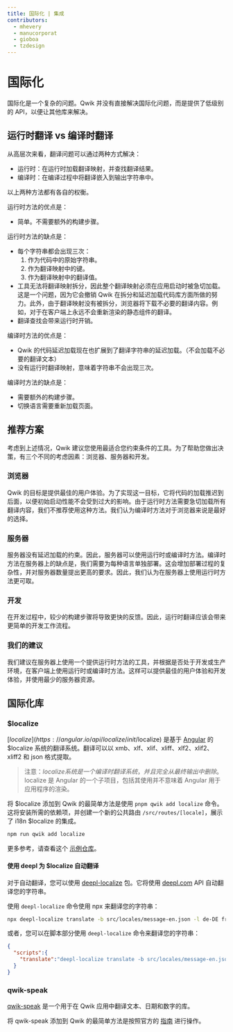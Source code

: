 ```yaml
---
title: 国际化 | 集成
contributors:
  - mhevery
  - manucorporat
  - gioboa
  - tzdesign
---
```


# 国际化

国际化是一个复杂的问题。Qwik 并没有直接解决国际化问题，而是提供了低级别的 API，以便让其他库来解决。

## 运行时翻译 vs 编译时翻译

从高层次来看，翻译问题可以通过两种方式解决：

- 运行时：在运行时加载翻译映射，并查找翻译结果。
- 编译时：在编译过程中将翻译嵌入到输出字符串中。

以上两种方法都有各自的权衡。

运行时方法的优点是：

- 简单。不需要额外的构建步骤。

运行时方法的缺点是：

- 每个字符串都会出现三次：
  1. 作为代码中的原始字符串。
  2. 作为翻译映射中的键。
  3. 作为翻译映射中的翻译值。
- 工具无法将翻译映射拆分，因此整个翻译映射必须在应用启动时被急切加载。这是一个问题，因为它会撤销 Qwik 在拆分和延迟加载代码库方面所做的努力。此外，由于翻译映射没有被拆分，浏览器将下载不必要的翻译内容。例如，对于在客户端上永远不会重新渲染的静态组件的翻译。
- 翻译查找会带来运行时开销。

编译时方法的优点是：

- Qwik 的代码延迟加载现在也扩展到了翻译字符串的延迟加载。（不会加载不必要的翻译文本）
- 没有运行时翻译映射，意味着字符串不会出现三次。

编译时方法的缺点是：

- 需要额外的构建步骤。
- 切换语言需要重新加载页面。

## 推荐方案

考虑到上述情况，Qwik 建议您使用最适合您约束条件的工具。为了帮助您做出决策，有三个不同的考虑因素：浏览器、服务器和开发。

### 浏览器

Qwik 的目标是提供最佳的用户体验。为了实现这一目标，它将代码的加载推迟到后面，以便初始启动性能不会受到过大的影响。由于运行时方法需要急切加载所有翻译内容，我们不推荐使用这种方法。我们认为编译时方法对于浏览器来说是最好的选择。

### 服务器

服务器没有延迟加载的约束。因此，服务器可以使用运行时或编译时方法。编译时方法在服务器上的缺点是，我们需要为每种语言单独部署。这会增加部署过程的复杂性，并对服务器数量提出更高的要求。因此，我们认为在服务器上使用运行时方法更可取。

### 开发

在开发过程中，较少的构建步骤将导致更快的反馈。因此，运行时翻译应该会带来更简单的开发工作流程。

### 我们的建议

我们建议在服务器上使用一个提供运行时方法的工具，并根据是否处于开发或生产环境，在客户端上使用运行时或编译时方法。这样可以提供最佳的用户体验和开发体验，并使用最少的服务器资源。

## 国际化库

### $localize

[$localize](https://angular.io/api/localize/init/$localize) 是基于 [Angular](https://angular.io/) 的 $localize 系统的翻译系统。翻译可以以 xmb、xlf、xlif、xliff、xlf2、xlif2、xliff2 和 json 格式提取。

>注意：$localize 系统是一个编译时翻译系统，并且完全从最终输出中删除。$localize 是 Angular 的一个子项目，包括其使用并不意味着 Angular 用于应用程序的渲染。

将 $localize 添加到 Qwik 的最简单方法是使用 `pnpm qwik add localize` 命令。这将安装所需的依赖项，并创建一个新的公共路由 `/src/routes/[locale]`，展示了 i18n $localize 的集成。

```bash
npm run qwik add localize
```

更多参考，请查看这个 [示例仓库](https://github.com/mhevery/qwik-i18n)。

#### 使用 deepl 为 $localize 自动翻译

对于自动翻译，您可以使用 [deepl-localize](https://www.npmjs.com/package/deepl-localize) 包。它将使用 [deepl.com](https://deepl.com/) API 自动翻译您的字符串。

使用 `deepl-localize` 命令使用 npx 来翻译您的字符串：
```bash
npx deepl-localize translate -b src/locales/message-en.json -l de-DE fr-FR -a "YOUR-DEEPL-API-KEY"
```

或者，您可以在脚本部分使用 `deepl-localize` 命令来翻译您的字符串：
```json
{
  "scripts":{
    "translate":"deepl-localize translate -b src/locales/message-en.json -l de-DE fr-FR -a 'your-deepl-api-key'"
  }
}
```

### qwik-speak

[qwik-speak](https://github.com/robisim74/qwik-speak) 是一个用于在 Qwik 应用中翻译文本、日期和数字的库。

将 qwik-speak 添加到 Qwik 的最简单方法是按照官方的 [指南](https://github.com/robisim74/qwik-speak/blob/main/docs/quick-start.md) 进行操作。